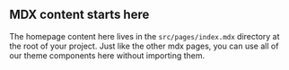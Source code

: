
## MDX content starts here

<PageDescription>

The homepage content here lives in the `src/pages/index.mdx` directory at the root of your project. Just like the other mdx pages, you can use all of our theme components here without importing them.

</PageDescription>
